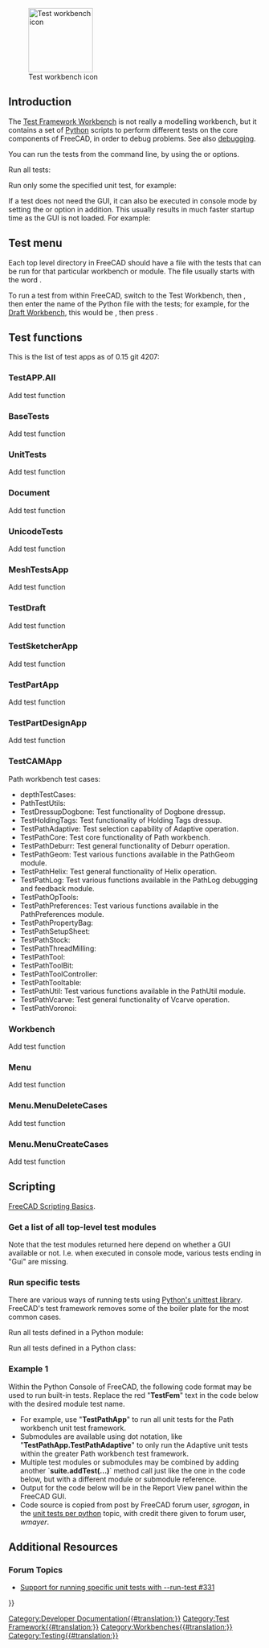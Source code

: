 <languages/>
<translate>

<!--T:20-->
{{Docnav
|[[Debugging|Debugging]]
|[[FreeCAD_Build_Tool|FreeCAD Build Tool]]
}}

<!--T:32-->
[[Image:Workbench_Test.svg|thumb|128px|Test workbench icon]]

</translate>
{{TOCright}}
<translate>

== Introduction == <!--T:2-->

<!--T:1-->
The [[Testing|Test Framework Workbench]] is not really a modelling workbench, but it contains a set of [[Python|Python]] scripts to perform different tests on the core components of FreeCAD, in order to debug problems. See also [[debugging|debugging]].

<!--T:25-->
You can run the tests from the command line, by using the {{incode|-t}} or {{incode|--run-test}} options.

<!--T:26-->
Run all tests:

</translate>
{{Code|code=
freecad --run-test 0
}}
<translate>

<!--T:27-->
Run only some the specified unit test, for example:

</translate>
{{Code|code=
freecad -t TestDraft
}}
<translate>

<!--T:57-->
If a test does not need the GUI, it can also be executed in console mode by setting the {{incode|-c}} or {{incode|--console}} option in addition. This usually results in much faster startup time as the GUI is not loaded. For example:

</translate>
{{Code|code=
freecad -c -t TestPartDesignApp
}}
<translate>

== Test menu == <!--T:29-->

<!--T:30-->
Each top level directory in FreeCAD should have a file with the tests that can be run for that particular workbench or module. The file usually starts with the word {{incode|Test}}.

<!--T:31-->
To run a test from within FreeCAD, switch to the Test Workbench, then {{MenuCommand|Test commands → TestToolsGui → Self test → Select test name}}, then enter the name of the Python file with the tests; for example, for the [[Draft Workbench|Draft Workbench]], this would be {{MenuCommand|TestDraft}}, then press {{Button|Start}}.

== Test functions == <!--T:33-->

<!--T:19-->
This is the list of test apps as of 0.15 git 4207:

=== TestAPP.All === <!--T:3-->

<!--T:34-->
Add test function

=== BaseTests === <!--T:5-->

<!--T:35-->
Add test function

=== UnitTests === <!--T:6-->

<!--T:36-->
Add test function

=== Document === <!--T:7-->

<!--T:37-->
Add test function

=== UnicodeTests === <!--T:8-->

<!--T:38-->
Add test function

=== MeshTestsApp === <!--T:9-->

<!--T:39-->
Add test function

=== TestDraft === <!--T:28-->

<!--T:40-->
Add test function

=== TestSketcherApp === <!--T:10-->

<!--T:41-->
Add test function

=== TestPartApp === <!--T:11-->

<!--T:42-->
Add test function

=== TestPartDesignApp === <!--T:12-->

<!--T:43-->
Add test function

=== TestCAMApp === <!--T:44-->

<!--T:45-->
Path workbench test cases:
* depthTestCases: 
* PathTestUtils: 
* TestDressupDogbone: Test functionality of Dogbone dressup.
* TestHoldingTags: Test functionality of Holding Tags dressup.
* TestPathAdaptive: Test selection capability of Adaptive operation.
* TestPathCore: Test core functionality of Path workbench.
* TestPathDeburr: Test general functionality of Deburr operation.
* TestPathGeom: Test various functions available in the PathGeom module.
* TestPathHelix: Test general functionality of Helix operation.
* TestPathLog: Test various functions available in the PathLog debugging and feedback module.
* TestPathOpTools: 
* TestPathPreferences: Test various functions available in the PathPreferences module.
* TestPathPropertyBag: 
* TestPathSetupSheet: 
* TestPathStock: 
* TestPathThreadMilling: 
* TestPathTool: 
* TestPathToolBit: 
* TestPathToolController: 
* TestPathTooltable: 
* TestPathUtil: Test various functions available in the PathUtil module.
* TestPathVcarve: Test general functionality of Vcarve operation.
* TestPathVoronoi:

=== Workbench === <!--T:13-->

<!--T:46-->
Add test function

=== Menu === <!--T:14-->

<!--T:47-->
Add test function

=== Menu.MenuDeleteCases === <!--T:15-->

<!--T:48-->
Add test function

=== Menu.MenuCreateCases === <!--T:16-->

<!--T:49-->
Add test function

==Scripting== <!--T:50-->

<!--T:51-->
{{Emphasis|See also:}} [[FreeCAD_Scripting_Basics|FreeCAD Scripting Basics]].

===Get a list of all top-level test modules=== <!--T:58-->

</translate>
{{Code|code=
FreeCAD.__unit_test__
}}
<translate>

<!--T:59-->
Note that the test modules returned here depend on whether a GUI available or not. I.e. when executed in console mode, various tests ending in "Gui" are missing.

===Run specific tests=== <!--T:60-->

<!--T:61-->
There are various ways of running tests using [https://docs.python.org/3/library/unittest.html Python's unittest library]. FreeCAD's test framework removes some of the boiler plate for the most common cases.

<!--T:62-->
Run all tests defined in a Python module:
</translate>
{{Code|code=
import Test, TestFemApp
Test.runTestsFromModule(TestFemApp)
}}
<translate>

<!--T:63-->
Run all tests defined in a Python class:
</translate>
{{Code|code=
import Test, femtest.app.test_solver_calculix
Test.runTestsFromClass(femtest.app.test_solver_calculix.TestSolverCalculix)
}}
<translate>

===Example 1=== <!--T:52-->

<!--T:53-->
Within the Python Console of FreeCAD, the following code format may be used to run built-in tests.  Replace the red "'''TestFem'''" text in the code below with the desired module test name.
* For example, use "'''TestPathApp'''" to run all unit tests for the Path workbench unit test framework.
* Submodules are available using dot notation, like "'''TestPathApp.TestPathAdaptive'''" to only run the Adaptive unit tests within the greater Path workbench test framework.
* Multiple test modules or submodules may be combined by adding another `'''suite.addTest(...)'''` method call just like the one in the code below, but with a different module or submodule reference.
* Output for the code below will be in the Report View panel within the FreeCAD GUI.
* Code source is copied from post by FreeCAD forum user, ''sgrogan'', in the [https://forum.freecad.org/viewtopic.php?style=3&p=153251#p153251 unit tests per python] topic, with credit there given to forum user, ''wmayer''.

</translate>
{{Code|code=
import unittest
suite = unittest.TestSuite()
suite.addTest(unittest.defaultTestLoader.loadTestsFromName("TestFem"))
r = unittest.TextTestRunner()
r.run(suite)
}}
<translate>

==Additional Resources== <!--T:54-->

===Forum Topics=== <!--T:55-->

<!--T:56-->
* [https://forum.freecad.org/viewtopic.php?style=3&f=27&t=18379 Support for running specific unit tests with --run-test #331]


<!--T:17-->
{{Docnav
|[[Debugging|Debugging]]
|[[FreeCAD_Build_Tool|FreeCAD Build Tool]]
}}

</translate>
<!--T:21-->
{{Userdocnavi{{#translation:}}}}
[[Category:Developer Documentation{{#translation:}}]]
[[Category:Test Framework{{#translation:}}]]
[[Category:Workbenches{{#translation:}}]]
[[Category:Testing{{#translation:}}]]